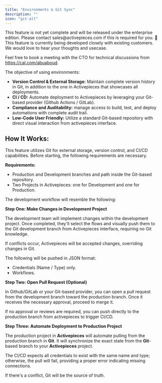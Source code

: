 ```yaml
---
title: "Environments & Git Sync"
description: ""
icon: "git-alt"
---
```


<Warning>
This feature is not yet complete and will be released under the enterprise edition. Please contact sales@activepieces.com if this is required for you. 🚧
</Warning>

<Tip>
This feature is currently being developed closely with existing customers. We would love to hear your thoughts and usecase. 

Feel free to book a meeting with the CTO for technical discussions from https://cal.com/abuaboud.
</Tip>

The objective of using environments:

- **Version Control & External Storage:** Maintain complete version history in Git, in addition to the one in Activepieces that showcases all deployments.
- **CI / CD:** Automate deployment to Activepieces by leveraging your Git-based provider (Github Actions / GitLab).
- **Compliance and Auditability:** manage access to build, test, and deploy automations with complete audit trail.
- **Low-Code User Friendly:** Utilize a standard Git-based repository with direct visual interaction from activepieces interface.

## How It Works:

This feature utilizes Git for external storage, version control, and CI/CD capabilities. Before starting, the following requirements are necessary.

**Requirements:**

- Production and Development branches and path inside the Git-based repository.
- Two Projects in Activepieces: one for Development and one for Production.

The development workflow will resemble the following:

**Step One: Make Changes in Development Project**

The development team will implement changes within the development project. Once completed, they'll select the flows and visually push them to the Git development branch from Activepieces interface, requiring no Git knowledge.

<Note>
If conflicts occur, Activepieces will be accepted changes, overriding changes in Git.
</Note>

The following will be pushed in JSON format:
- Credentials (Name / Type) only.
- Workflows.

**Step Two: Open Pull Request (Optional)**

In Github/GitLab or your Git-based provider, you can open a pull request from the development branch toward the production branch. Once it receives the necessary approval, proceed to merge it.

<Tip> 
If no approval or reviews are required, you can push directly to the production branch from activepieces to trigger CI/CD.
</Tip>

**Step Three: Automate Deployment to Production Project**

The production project in **Activepieces** will automate pulling from the production branch in **Git**. It will synchronize the exact state from the **Git**-based branch to your **Activepieces** project.

The CI/CD expects all credentials to exist with the same name and type; otherwise, the pull will fail, providing a proper error indicating missing connections.

<Note>
If there's a conflict, Git will be the source of truth.
</Note>


